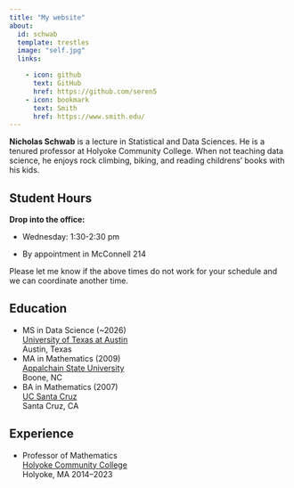 ```yaml
---
title: "My website"
about:
  id: schwab
  template: trestles
  image: "self.jpg"
  links:

    - icon: github
      text: GitHub
      href: https://github.com/seren5
    - icon: bookmark
      text: Smith
      href: https://www.smith.edu/
---
```


**Nicholas Schwab** is a lecture in Statistical and Data Sciences. He is a tenured professor at Holyoke Community College. When not teaching data science, he enjoys rock climbing, biking, and reading childrens' books with his kids.

## Student Hours

**Drop into the office:**

-   Wednesday: 1:30-2:30 pm

-   By appointment in McConnell 214

Please let me know if the above times do not work for your schedule and we can coordinate another time.

## Education

-   MS in Data Science (\~2026)\
    [University of Texas at Austin](https://cdso.utexas.edu/msds)\
    Austin, Texas
-   MA in Mathematics (2009)\
    [Appalchain State University](https://mathsci.appstate.edu/)\
    Boone, NC
-   BA in Mathematics (2007)\
    [UC Santa Cruz](https://www.math.ucsc.edu/)\
    Santa Cruz, CA

## Experience

-   Professor of Mathematics\
    [Holyoke Community College](https://www.hcc.edu)\
    Holyoke, MA 2014--2023
